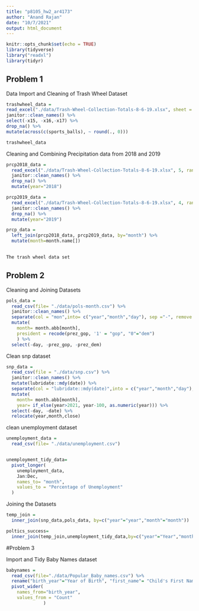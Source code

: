 ```yaml
---
title: "p8105_hw2_ar4173"
author: "Anand Rajan"
date: "10/7/2021"
output: html_document
---
```


```r
knitr::opts_chunk$set(echo = TRUE)
library(tidyverse)
library("readxl")
library(tidyr)
```

## Problem 1

Data Import and Cleaning of Trash Wheel Dataset

```r
trashwheel_data = 
read_excel("./data/Trash-Wheel-Collection-Totals-8-6-19.xlsx", sheet = "Mr. Trash Wheel") %>% 
janitor::clean_names() %>% 
select(-x15, -x16,-x17) %>% 
drop_na() %>% 
mutate(across(c(sports_balls), ~ round(., 0)))

trashwheel_data
```


Cleaning and Combining Precipitation data from 2018 and 2019


```r
prcp2018_data =
  read_excel("./data/Trash-Wheel-Collection-Totals-8-6-19.xlsx", 5, range="A2:B15") %>% 
  janitor::clean_names() %>% 
  drop_na() %>% 
  mutate(year="2018")

prcp2019_data =
  read_excel("./data/Trash-Wheel-Collection-Totals-8-6-19.xlsx", 4, range="A2:B15") %>% 
  janitor::clean_names() %>% 
  drop_na() %>% 
  mutate(year="2019")

prcp_data = 
  left_join(prcp2018_data, prcp2019_data, by="month") %>% 
  mutate(month=month.name[])
  
```


```r
The trash wheel data set 
```

## Problem 2

Cleaning and Joining Datasets

```r
pols_data =
  read_csv(file= "./data/pols-month.csv") %>% 
  janitor::clean_names() %>% 
  separate(col = "mon",into= c("year","month","day"), sep ="-", remove = TRUE, convert = TRUE, extra = 'warn',fill='warn') %>%
  mutate(
    month= month.abb[month],
    president = recode(prez_gop, '1' = "gop", "0"="dem")
    ) %>% 
  select(-day, -prez_gop, -prez_dem)

```

Clean snp dataset

```r
snp_data =
  read_csv(file = "./data/snp.csv") %>% 
  janitor::clean_names() %>% 
  mutate(lubridate::mdy(date)) %>% 
  separate(col = "lubridate::mdy(date)",into = c("year","month","day"), sep = "-", remove = TRUE, convert = TRUE, extra = 'warn',fill='warn') %>%
  mutate(
    month= month.abb[month],
    year= if_else(year>2021, year-100, as.numeric(year))) %>% 
  select(-day, -date) %>% 
  relocate(year,month,close)
```

clean unemployment dataset

```r
unemployment_data =
  read_csv(file= "./data/unemployment.csv")


unemployment_tidy_data= 
  pivot_longer(
    unemployment_data,
    Jan:Dec,
    names_to= "month",
    values_to = "Percentage of Unemployment"
  )
```

Joining the Datasets

```r
temp_join =
  inner_join(snp_data,pols_data, by=c("year"="year","month"="month"))

poltics_success=
  inner_join(temp_join,unemployment_tidy_data,by=c("year"="Year","month"="month") )
```

#Problem 3

Import and Tidy Baby Names dataset
```r
babynames =
  read_csv(file="./data/Popular_Baby_names.csv") %>% 
  rename("birth_year"="Year of Birth", "first_name"= "Child's First Name") %>% 
  pivot_wider(
    names_from="birth_year",
    values_from = "Count"
              )

  
```


```r

```

